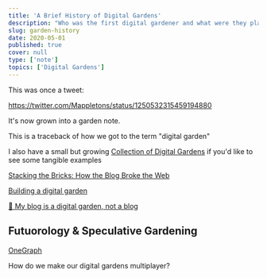 ```yaml
---
title: 'A Brief History of Digital Gardens'
description: "Who was the first digital gardener and what were they planting?"
slug: garden-history
date: 2020-05-01
published: true
cover: null
type: ['note']
topics: ['Digital Gardens']
---
```


This was once a tweet:

https://twitter.com/Mappletons/status/1250532315459194880

It's now grown into a garden note.

This is a traceback of how we got to the term "digital garden"

I also have a small but growing [Collection of Digital Gardens](./garden-collection) if you'd like to see some tangible examples

[Stacking the Bricks: How the Blog Broke the Web](https://stackingthebricks.com/how-blogs-broke-the-web/)

[Building a digital garden](https://tomcritchlow.com/2019/02/17/building-digital-garden/)

[🌱 My blog is a digital garden, not a blog](https://joelhooks.com/digital-garden)

## Futuorology & Speculative Gardening

[OneGraph](https://www.onegraph.com/)

How do we make our digital gardens multiplayer?



